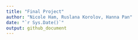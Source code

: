 ```yaml
---
title: "Final Project"
author: "Nicole Ham, Ruslana Korolov, Hanna Pan"
date: "`r Sys.Date()`"
output: github_document
---
```


